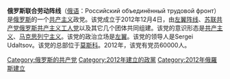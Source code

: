 {{unreferenced|time=2015-09-24T17:19:53+00:00}}
'''俄罗斯联合劳动阵线'''（[[俄语|俄语]]：Российский объединённый трудовой фронт）是[[俄罗斯|俄罗斯]]的一个[[共产主义|共产主义]]政党。该党成立于2012年12月4日，由[[左翼阵线_(俄罗斯)|左翼阵线]]、[[苏联共产党俄罗斯共产主义工人党|苏联共产党俄罗斯共产主义工人党]]以及其它几个团体共同组建。该党的意识形态是[[共产主义|共产主义]]、[[马克思列宁主义|马克思列宁主义]]。该党的政治立场是[[左翼|左翼]]。该党的领导人是Sergei Udaltsov。该党的总部位于[[莫斯科|莫斯科]]。2012年，该党有党员60000人。

{{俄罗斯政党}}
{{欧洲的共产党}}

[[Category:俄罗斯的共产党|Category:俄罗斯的共产党]]
[[Category:2012年建立的政黨|Category:2012年建立的政黨]]
[[Category:2012年俄羅斯建立|Category:2012年俄羅斯建立]]